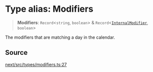 # Type alias: Modifiers

> **Modifiers**: `Record`\<`string`, `boolean`\> & `Record`\<[`InternalModifier`](/api/next/type-aliases/InternalModifier.mdx), `boolean`\>

The modifiers that are matching a day in the calendar.

## Source

[next/src/types/modifiers.ts:27](https://github.com/gpbl/react-day-picker/blob/86f49ff11/next/src/types/modifiers.ts#L27)
